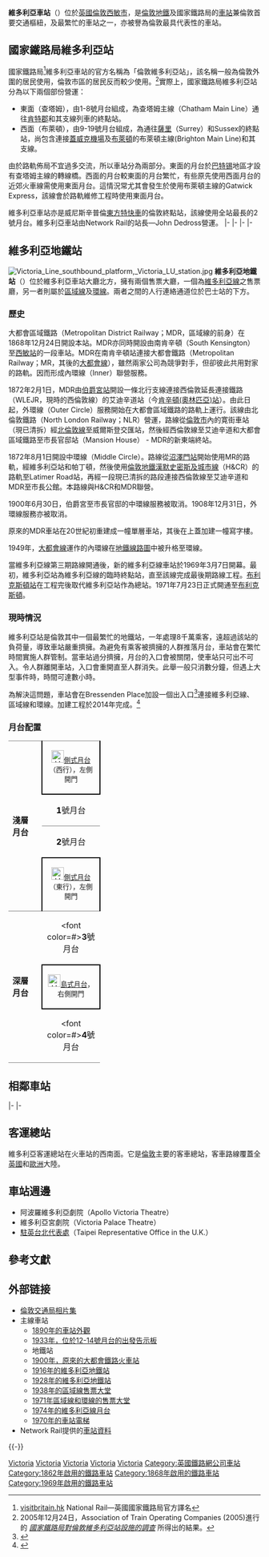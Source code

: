 {{noteTA
|G1=TfL
|G2=UK Places
|G3=Transport
|G4=Unit
|1=zh-tw:擁擠;zh-hk:擠擁;zh-cn:拥挤;
}}
{{Infobox London station
| name          = 維多利亞<br />{{lang|en|Victoria}}|symbol=rail
| alt_name      = 倫敦維多利亞<br />{{lang|en|London Victoria}}
| manager       = [[英國國營鐵路公司|英國國營鐵路公司]]
| owner         = [[英國國營鐵路公司|英國國營鐵路公司]]
| locale        = [[貝爾格萊維亞|貝爾格萊維亞]]
| borough       = [[西敏市|西敏市]]
| platforms     = 19
| fare_zone     = 1
| railcode      = VIC
| dft_category  = A
| tubecode      =
| image_name    = London Victoria Station.jpg
| image_alt     =
| caption       = 維多利亞車站入口牌坊
| latitude      = 51.4966
| longitude     = -0.1448
| map_type      = Central London
| years1        = 1860年10月1日
| years2        = 1860年
| years3        = 1862年
| years4        =
| events1       = 由維多利亞車站及皮姆利柯鐵路啟用
| events2       = 租予倫敦布萊頓及南岸鐵路
| events3       = 倫敦、查塔姆及多佛爾及大西方鐵路分離車站啟用
| events4       =
| cyclepark = 有，7－8及17－18號月台
| toilets = 有
| railexits0203 =
| railexits0304 =
<!-- | railexits0405 = {{increase}} 48.047
| railexits0506 = {{decrease}} 47.860
| railexits0607 = {{increase}} 66.749
| railexits0708 = {{increase}} 70.854
| railexits0809 = {{decrease}} 70.157
| railexits0910 = {{increase}} 70.224 -->
| railexits1011 = {{increase}} 73.573
| railexits1112 = {{increase}} 76.231
| railexits1213 = {{increase}} 77.347
| railexits1314 = {{increase}} 81.856
| railexits1415 = {{increase}} 85.338
<!-- | railint0405   =  {{pad|1em}}{{increase}} 3.551
| railint0506   =  {{pad|1em}}{{decrease}} 3.244
| railint0607   =  {{pad|1em}}{{increase}} 3.293
| railint0708   =  {{pad|1em}}{{increase}} 3.344
| railint0809   =  {{pad|1em}}{{increase}} 4.498
| railint0910   =  {{pad|1em}}{{increase}} 5.078-->
| railint1011   =  {{pad|1em}}{{decrease}} 4.801
| railint1112   =  {{pad|1em}}{{increase}} 9.157
| railint1213   =  {{pad|1em}}{{decrease}} 8.319
| railint1314   =  {{pad|1em}}{{increase}} 9.005
| railint1415  =   {{pad|1em}}{{increase}} 9.638
| access        = yes
| access_note   =<ref>{{citation step free south east rail}}</ref>
}}
'''維多利亞車站'''（{{lang-en|Victoria station}}）位於[[英國|英國]][[倫敦|倫敦]][[西敏市|西敏市]]，是[[倫敦地鐵|倫敦地鐵]]及國家鐵路局的[[鐵路車站|車站]]兼倫敦首要交通樞紐，及最繁忙的車站之一，亦被譽為倫敦最具代表性的車站。

==國家鐵路局維多利亞站==
國家鐵路局<ref>[http://www.visitbritain.hk/zh/travel-and-transport/travel-around-britain/rail-train/national-rail/index.aspx visitbritain.hk] {{Wayback|url=http://www.visitbritain.hk/zh/travel-and-transport/travel-around-britain/rail-train/national-rail/index.aspx |date=20090121231259 }} National Rail—英國國家鐵路局官方譯名</ref>維多利亞車站的官方名稱為「倫敦維多利亞站」，該名稱一般為倫敦外圍的居民使用，倫敦市區的居民反而較少使用。<ref>2005年12月24日，Association of Train Operating Companies (2005)進行的 ''[http://nrekb.nationalrail.co.uk/stations/index.html?a=findStation&station_query=VIC 國家鐵路局對倫敦維多利亞站設施的調查] {{Wayback|url=http://nrekb.nationalrail.co.uk/stations/index.html?a=findStation&station_query=VIC |date=20120716235402 }}''所得出的結果。</ref>實際上，國家鐵路局維多利亞站分為以下兩個部份營運：

* 東面（查塔姆），由1-8號月台組成，為查塔姆主線（Chatham Main Line）通往[[肯特郡|肯特郡]]和其支線列車的終點站。
* 西面（布萊頓），由9-19號月台組成，為通往[[薩里|薩里]]（Surrey）和Sussex的終點站，尚包含連接[[蓋威克機場|蓋威克機場]]及[[布萊頓|布萊頓]]的布萊頓主線(Brighton Main Line)和其支線。

由於路軌佈局不宜過多交流，所以車站分為兩部分。東面的月台於[[巴特锡|巴特锡]]地區才設有查塔姆主線的轉線橋。西面的月台較東面的月台繁忙，有些原先使用西面月台的近郊火車線需使用東面月台。這情況常尤其會發生於使用布萊頓主線的Gatwick Express，該線會於路軌維修工程時使用東面月台。

維多利亞車站亦是威尼斯辛普倫[[東方特快車|東方特快車]]的倫敦終點站，該線使用全站最長的2號月台。維多利亞車站由Network Rail的站長—John Dedross營運。
{{start rail box|國家鐵路局}}
{{Terminus2}}
{{s-line|Southeastern<br>查塔姆主線|<small>（經Catford Loop）</small>|#FECB09}}
{{s-inop|丹麥丘站|}}
|-
{{s-line|Southeastern<br>查塔姆主線|<small>（經Herne Hill）</small>|#FECB09}}
{{s-inop|布里克斯頓站|}}
|-
{{Terminus}}
{{s-line|Southern<br>布萊頓主線||#8CC63E}}
{{s-inop|貝特西公園站|}}
|-
{{Terminus}}
{{s-line|[[格域特快列車|盖特威克机场快线]]||#ff2400}}
{{s-inop|[[格域|機場站]]|}}
|-
{{Terminus}}
{{s-line|威尼斯辛普倫東方特快車|[[倫敦|倫敦]]-[[巴黎|巴黎]]-[[威尼斯|威尼斯]]|#000062}}
{{s-inop|西福克史東站|}}
{{end box}}

==維多利亞地鐵站==
{{Infobox London station
| name = 維多利亞<br>Victoria
| image = [[File:Victoria_tube_antrance.jpg|300px]]
| manager = [[倫敦地鐵|倫敦地鐵]]
| fare_zone = 1
|locale = [[貝爾格萊維亞|貝爾格萊維亞]]
| borough = [[西敏市|西敏市]]
| years=1868<br>1872<br>1872<br>1900<br>1908<br>1949<br>1968<br>1971
| events=大都會區域鐵路開幕<br>開設外環線（北倫敦鐵路）<br>開設中環線（漢默史密斯及城市鐵路/大都會區域鐵路）<br>結束外環線<br>開通內環線（現[[環線_(倫敦地鐵)|環線]]<br>維多利亞線成為總站<br>維多利亞線南延線
| platforms=4
| tubeexits=67.823 }}
[[File:Victoria_Line_southbound_platform,_Victoria_LU_station.jpg|right]]
'''維多利亞地鐵站'''（{{lang-en|Victoria tube station}}）位於維多利亞車站大廳北方，擁有兩個售票大廳，一個為[[倫敦地鐵維多利亞線|維多利亞線]]之售票廳，另一者則屬於[[區域線|區域線]]及[[倫敦地鐵環線|環線]]。兩者之間的人行連絡通道位於巴士站的下方。

===歷史===
大都會區域鐵路（Metropolitan District Railway；MDR，區域線的前身）在1868年12月24日開設本站。MDR亦同時開設由南肯辛頓（South Kensington）至[[西敏站|西敏站]]的一段車站。MDR在南肯辛頓站連接大都會鐵路（Metropolitan Railway；MR，其後的[[大都會線|大都會線]]），雖然兩家公司為競爭對手，但卻彼此共用對家的路軌。因而形成內環線（Inner）聯營服務。

1872年2月1日，MDR由[[伯爵宮站|伯爵宮站]]開設一條北行支線連接西倫敦延長連接鐵路（WLEJR，現時的西倫敦線）的艾迪辛道站（今[[肯辛頓(奧林匹亞)站|肯辛頓(奧林匹亞)站]]）。由此日起，外環線（Outer Circle）服務開始在大都會區域鐵路的路軌上運行。該線由北倫敦鐵路（North London Railway；NLR）營運，路線從[[倫敦市|倫敦市]]內的寛街車站（現已清拆）經[[北倫敦線|北倫敦線]]至威爾斯登交匯站，然後經西倫敦線至艾迪辛道和大都會區域鐵路至市長官邸站（Mansion House） - MDR的新東端終站。

1872年8月1日開設中環線（Middle Circle）。路線從[[沼澤門站|沼澤門站]]開始使用MR的路軌，經維多利亞站和帕丁頓，然後使用[[倫敦地鐵漢默史密斯及城市線|倫敦地鐵漢默史密斯及城市線]]（H&CR）的路軌至Latimer Road站，再經一段現已清拆的路段連接西倫敦線至艾迪辛道和MDR至市長公館。本路線與H&CR和MDR聯營。

1900年6月30日，伯爵宮至市長官邸的中環線服務被取消。1908年12月31日，外環線服務亦被取消。

原來的MDR車站在20世紀初重建成一幢單層車站，其後在上蓋加建一幢寫字樓。

1949年，[[倫敦地鐵大都會線|大都會線]]運作的內環線在[[地鐵線路圖|地鐵線路圖]]中被升格至環線。 

當維多利亞線第三期路線開通後，新的維多利亞線車站於1969年3月7日開幕。最初，維多利亞站為維多利亞線的臨時終點站，直至該線完成最後期路線工程。[[布利克斯頓站|布利克斯頓站]]在工程完後取代維多利亞站作為總站。1971年7月23日正式開通至[[布利克斯頓|布利克斯頓]]。

===現時情況===
維多利亞站是倫敦其中一個最繁忙的地鐵站，一年處理8千萬乘客，遠超過該站的負荷量，導致車站嚴重擠擁。為避免有乘客被擠擁的人群推落月台，車站會在繁忙時間實施人群管制。當車站過分擠擁，月台的入口會被關閉，使車站只可出不可入。令人群離開車站，入口會重開直至人群消失。此舉一般只消數分鐘，但遇上大型事件時，時間可達數小時。

為解決這問題，車站會在Bressenden Place加設一個出入口<ref>{{Cite web |url=http://www.tfl.gov.uk/corporate/projectsandschemes/stationsandinterchanges/2359.aspx |title=倫敦交通局—維多利亞地鐵站 |accessdate=2007-08-29 |archive-date=2009-10-16 |archive-url=https://web.archive.org/web/20091016104839/http://www.tfl.gov.uk/corporate/projectsandschemes/stationsandinterchanges/2359.aspx |dead-url=no }}</ref>連接維多利亞線、區域線和環線。加建工程於2014年完成。<ref>{{Cite web |url=http://www.tfl.gov.uk/corporate/projectsandschemes/stationsandinterchanges/5145.aspx |title=倫敦交通局—維多利亞地鐵站: Next steps |accessdate=2007-08-29 |archive-date=2013-12-06 |archive-url=https://web.archive.org/web/20131206064404/http://www.tfl.gov.uk/corporate/projectsandschemes/stationsandinterchanges/5145.aspx |dead-url=no }}</ref>

===月台配置===
{|cellspacing=0 cellpadding=3
|-
|style="border-top:solid 1px gray;border-bottom:solid 1px gray;" width=50 rowspan=4 valign=top|'''淺層<br>月台'''
|style="border-right:solid 2px black;border-left:solid 2px black;border-bottom:solid 2px black;border-top:solid 1px gray" colspan=2 align=center|[[File:Underground.svg|25px]]<small>[[側式月台|側式月台]]（西行），左側開門</small>
|-
|style="border-bottom:solid 1px gray;" width=100|<span style="color:black;">'''1'''</span>號月台
|style="border-bottom:solid 1px gray;" width=500|<span style="color:white;">→</span>'''{{LU District}}'''  往[[里奇蒙站|里奇蒙]]／[[伊靈大道站|伊靈大道]]／[[溫布頓站|溫布頓]]方向→<small>（[[斯隆廣場站|斯隆廣場站]]）</small><br><span style="color:white;">→</span>'''{{LU Circle}}'''  往[[埃奇韋爾路站_(環線、區域線和漢默史密斯及城市線)|埃奇韋爾路]]方向→<small>（斯隆廣場站）</small>
|-
|<span style="color:black;">'''2'''</span>號月台
|←'''{{LU District}}'''  往[[上敏斯特站|上敏斯特]]方向<small>（[[聖詹姆斯公園站|聖詹姆斯公園站]]）</small><br>←'''{{LU Circle}}'''  往[[利物浦街車站|利物浦街車站]]、[[漢默史密斯站_(漢默史密斯及城市線和環線)|漢默史密斯]]方向<small>（聖詹姆斯公園站）</small>
|-
|style="border-top:solid 2px black;border-right:solid 2px black;border-left:solid 2px black;border-bottom:solid 1px gray;" colspan=2 align=center|[[File:Underground.svg|25px]]<small>[[側式月台|側式月台]]（東行），左側開門</small>
|-
|style="border-top:solid 1px gray;border-bottom:solid 1px gray;" width=50 rowspan=3 valign=top|'''深層<br>月台'''
|style="border-top:solid 1px gray;" width=100|<font color=#{{LUL color|Victoria}}>'''3'''</font>號月台
|style="border-top:solid 1px gray;" width=500|<span style="color:white;">→</span>'''{{LU Victoria}}'''  往[[布里克斯頓站|布里克斯頓]]方向→<small>（[[皮姆利柯站|皮姆利柯站]]）</small>
|-
|style="border-top:solid 2px black;border-right:solid 2px black;border-left:solid 2px black;border-bottom:solid 2px black;" colspan=2|<center>[[File:Underground.svg|25px]]<small>[[島式月台|島式月台]]，右側開門</small></center>
|-
|style="border-bottom:solid 1px gray;"|<font color=#{{LUL color|Victoria}}>'''4'''</font>號月台
|style="border-bottom:solid 1px gray;"|←'''{{LU Victoria}}'''  往[[沃爾瑟姆斯托中央站|沃爾瑟姆斯托中央]]方向<small>（[[綠園站|綠園站]]）</small>
|}

== 相鄰車站 ==
{{start rail box|[[File:Underground.svg|20px]] [[倫敦地鐵|倫敦地鐵]]}}
{{s-inop|[[斯隆廣場站|斯隆廣場站]]|{{colorbox|#{{LUL color|Circle}}|small=1}} 往 [[漢默史密斯站_(漢默史密斯及城市線和環線)|漢默史密斯]]<br>{{colorbox|#{{LUL color|District}}|small=1}} 往 [[里奇蒙站|里奇蒙]]／[[伊靈大道站|伊靈大道]]／[[溫布頓站|溫布頓]]||rows=2}}
{{s-line|[[環線_(倫敦地鐵)|環線]]||#{{LUL color|Circle}}}}
{{s-inop|[[聖詹姆斯公園站|聖詹姆斯公園站]]|{{colorbox|#{{LUL color|Circle}}|small=1}} 往 [[埃奇韋爾路站_(環線、區域線和漢默史密斯及城市線)|埃奇韋爾路]]<br>{{colorbox|#{{LUL color|District}}|small=1}} 往 [[上敏斯特站|上敏斯特]]||rows=2}}
|-
{{s-line|[[區域線|區域線]]||#{{LUL color|District}}}}
|-
{{s-inop|[[皮姆利科站|皮姆利科站]]|往 [[布里克斯頓站|布里克斯頓]]}}
{{s-line|[[維多利亞線|維多利亞線]]||#{{LUL color|Victoria}}}}
{{s-inop|[[綠園站|綠園站]]|往 [[沃爾瑟姆斯托中央站|沃爾瑟姆斯托中央]]}}
{{end box}}

==客運總站==
維多利亞客運總站在火車站的西南面。它是[[倫敦|倫敦]]主要的客車總站，客車路線覆蓋全[[英國|英國]]和[[歐洲|歐洲]]大陸。

==車站週邊==
*阿波羅維多利亞劇院（Apollo Victoria Theatre）
*維多利亞宮劇院（Victoria Palace Theatre）
*[[駐英國台北代表處|駐英台北代表處]]（Taipei Representative Office in the U.K.）

== 參考文獻 ==
{{Reflist|30em}}

== 外部链接 ==
{{Commons category|London Victoria station}}
* [https://web.archive.org/web/20120214150201/http://photos.ltmcollection.org/ 倫敦交通局相片集]
* 主線車站
** [https://web.archive.org/web/20070930070448/http://photos.ltmcollection.org/images/max/82/i0000982.jpg 1890年的車站外觀]
** [https://web.archive.org/web/20070930070307/http://photos.ltmcollection.org/images/max/r3/i0000fr3.jpg 1933年，位於12-14號月台的出發告示板]
** 地鐵站
** [https://web.archive.org/web/20070930031554/http://photos.ltmcollection.org/images/max/04/9824504.jpg 1900年，原來的大都會鐵路火車站]
** [https://web.archive.org/web/20070930035042/http://photos.ltmcollection.org/images/max/37/9859037.jpg 1916年的維多利亞地鐵站]
** [https://web.archive.org/web/20070930072110/http://photos.ltmcollection.org/images/max/94/9858194.jpg 1928年的維多利亞地鐵站]
** [https://web.archive.org/web/20070930090409/http://photos.ltmcollection.org/images/max/81/9869081.jpg 1938年的區域線售票大堂]
** [https://web.archive.org/web/20070930090414/http://photos.ltmcollection.org/images/max/62/9891262.jpg 1971年區域線和環線的售票大堂]
** [https://web.archive.org/web/20070930084414/http://photos.ltmcollection.org/images/max/6j/i000096j.jpg 1974年的維多利亞線月台]
** [https://web.archive.org/web/20070930014459/http://photos.ltmcollection.org/images/max/7k/i0000e7k.jpg 1970年的車站電梯]
* Network Rail提供的[http://www.networkrail.co.uk/aspx/947.aspx 車站資料] {{Wayback|url=http://www.networkrail.co.uk/aspx/947.aspx |date=20110806063514 }}

{{-}}
{{倫敦的火車站}}
{{倫敦地鐵環線}}
{{倫敦地鐵區域線}}
{{倫敦地鐵維多利亞線}}

[[Category:環線車站_(倫敦地鐵)|Victoria]]
[[Category:區域線車站|Victoria]]
[[Category:維多利亞線車站|Victoria]]
[[Category:西敏市鐵路車站|Victoria]]
[[Category:倫敦通宵地鐵車站|Victoria]]
[[Category:英國鐵路網公司車站|Category:英國鐵路網公司車站]]
[[Category:1862年啟用的鐵路車站|Category:1862年啟用的鐵路車站]]
[[Category:1868年啟用的鐵路車站|Category:1868年啟用的鐵路車站]]
[[Category:1969年啟用的鐵路車站|Category:1969年啟用的鐵路車站]]